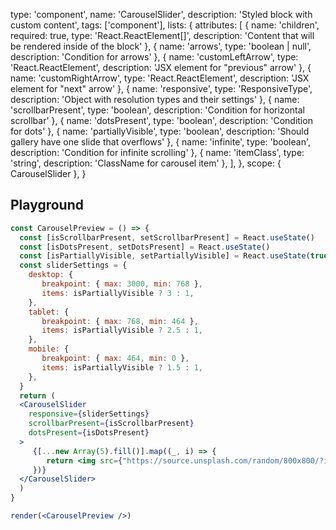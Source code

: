 
  type: 'component',
  name: 'CarouselSlider',
  description: 'Styled block with custom content',
  tags: ['component'],
  lists: {
    attributes: [
      { name: 'children', required: true, type: 'React.ReactElement[]', description: 'Content that will be rendered inside of the block' },
      { name: 'arrows', type: 'boolean | null', description: 'Condition for arrows' },
      { name: 'customLeftArrow', type: 'React.ReactElement', description: 'JSX element for "previous" arrow' },
      { name: 'customRightArrow', type: 'React.ReactElement', description: 'JSX element for "next" arrow' },
      { name: 'responsive', type: 'ResponsiveType', description: 'Object with resolution types and their settings' },
      { name: 'scrollbarPresent', type: 'boolean', description: 'Condition for horizontal scrollbar' },
      { name: 'dotsPresent', type: 'boolean', description: 'Condition for dots' },
      { name: 'partiallyVisible', type: 'boolean', description: 'Should gallery have one slide that overflows' },
      { name: 'infinite', type: 'boolean', description: 'Condition for infinite scrolling' },
      { name: 'itemClass', type: 'string', description: 'ClassName for carousel item' },
    ],
  },
  scope: { CarouselSlider },
}

## Playground

```jsx live render
const CarouselPreview = () => {
  const [isScrollbarPresent, setScrollbarPresent] = React.useState()
  const [isDotsPresent, setDotsPresent] = React.useState()
  const [isPartiallyVisible, setPartiallyVisible] = React.useState(true)
  const sliderSettings = {
    desktop: {
       breakpoint: { max: 3000, min: 768 },
       items: isPartiallyVisible ? 3 : 1,
    },
    tablet: {
       breakpoint: { max: 768, min: 464 },
       items: isPartiallyVisible ? 2.5 : 1,
    },
    mobile: {
       breakpoint: { max: 464, min: 0 },
       items: isPartiallyVisible ? 1.5 : 1,
    },
  }
  return (
  <CarouselSlider
    responsive={sliderSettings}
    scrollbarPresent={isScrollbarPresent}
    dotsPresent={isDotsPresent}
  >
     {[...new Array(5).fill()].map((_, i) => {
        return <img src={"https://source.unsplash.com/random/800x800/?img=" + i} alt="" style={{width: "300px"}}/>
     })}
  </CarouselSlider>
  )
}

render(<CarouselPreview />)
```
